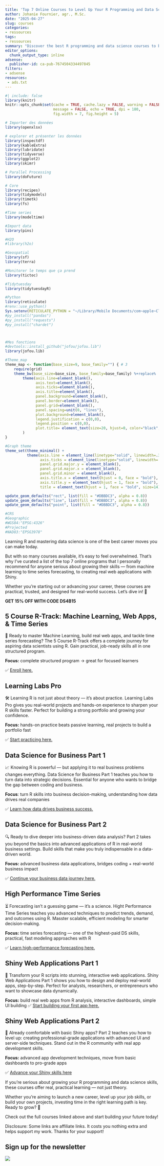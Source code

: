 ```yaml
---
title: 'Top 7 Online Courses to Level Up Your R Programming and Data Science Skills (2025 Edition)'
author: Johanie Fournier, agr., M.Sc.
date: "2025-04-27"
slug: courses
categories:
- ressources
tags:
- ressources
summary: "Discover the best R programming and data science courses to boost your skills, build real-world projects, and grow your career. Start learning smarter today!"
editor_options: 
  chunk_output_type: inline
adsense:
  publisher-id: ca-pub-7674504334497845
filters:
- adsense
resources:
 - ads.txt 
---
```


```r
#| include: false
library(knitr)
knitr::opts_chunk$set(cache = TRUE, cache.lazy = FALSE, warning = FALSE, 
                      message = FALSE, echo = TRUE, dpi = 180,
                      fig.width = 7, fig.height = 5)

# Importer des données
library(openxlsx)

# explorer et présenter les données
library(inspectdf)
library(kableExtra)
library(lubridate)
library(tidyverse)
library(ggplot2)
library(skimr)

# Parallel Processing
library(doFuture)

# Core 
library(recipes)
library(tidymodels)
library(timetk)
library(fs)

#Time series
library(modeltime)

#Import data
library(pins)

#H2O
#library(h2o)

#Geospatial
library(sf)
library(terra)

#Monitorer le temps que ça prend
library(tictoc)

#Tidytuesday
library(tidytuesdayR)

#Python
library(reticulate)
#renv::use_python()
Sys.setenv(RETICULATE_PYTHON = "~/Library/Mobile Documents/com~apple~CloudDocs/ADV/johaniefournier.com/renv/python/virtualenvs/renv-python-3.9/bin/python")
#py_install("pandas")
#py_install("requests")
#py_install("chardet")



#Mes fonctions
#devtools::install_github("jofou/jofou.lib")
library(jofou.lib)

#Theme_map
theme_map <- function(base_size=9, base_family="") { # 3
	require(grid)
	theme_bw(base_size=base_size, base_family=base_family) %+replace%
		theme(axis.line=element_blank(),
			  axis.text=element_blank(),
			  axis.ticks=element_blank(),
			  axis.title=element_blank(),
			  panel.background=element_blank(),
			  panel.border=element_blank(),
			  panel.grid=element_blank(),
			  panel.spacing=unit(0, "lines"),
			  plot.background=element_blank(),
			  legend.justification = c(0,0),
			  legend.position = c(0,0),
			  plot.title= element_text(size=20, hjust=0, color="black", face="bold"),
		)
}

#Graph theme
theme_set(theme_minimal() +
          theme(axis.line = element_line(linetype="solid", linewidth=.3, color="black"),
                axis.ticks = element_line(linetype="solid", linewidth=.5, color="black"),
                panel.grid.major.y = element_blank(),
                panel.grid.major.x = element_blank(),
                panel.grid.minor = element_blank(),
                axis.title.x = element_text(hjust = 0, face = "bold"),
                axis.title.y = element_text(hjust = 1, face = "bold"),
                title = element_text(hjust = 1, face = "bold", size=14)))

update_geom_defaults("rect", list(fill = "#DBBDC3", alpha = 0.8))
update_geom_defaults("line", list(fill = "#DBBDC3", alpha = 0.8))
update_geom_defaults("point", list(fill = "#DBBDC3", alpha = 0.8))

#CRS
#Geographic
#WGS84:"EPSG:4326"
#Projected
#NAD83:"EPSG3978"
```

Learning R and mastering data science is one of the best career moves you can make today.

But with so many courses available, it’s easy to feel overwhelmed.
That’s why I’ve curated a list of the top 7 online programs that I personally recommend for anyone serious about growing their skills — from machine learning to time series forecasting, to creating real web applications with Shiny.

Whether you're starting out or advancing your career, these courses are practical, trusted, and designed for real-world success.
Let’s dive in! 🚀

::: {.callout-tip}
**GET 15% OFF WITH CODE DS4B15**
:::

## 5 Course R-Track: Machine Learning, Web Apps, & Time Series

🚀 Ready to master Machine Learning, build real web apps, and tackle time series forecasting? The 5 Course R-Track offers a complete journey for aspiring data scientists using R. Gain practical, job-ready skills all in one structured program.

**Focus:** complete structured program → great for focused learners

✅ [Enroll here.](Yhttps://university.business-science.io/p/5-course-bundle-machine-learning-web-apps-time-series/?coupon_code=DS4B15&affcode=173166_sqpk4nck)


## Learning Labs Pro

🛠️ Learning R is not just about theory — it’s about practice. Learning Labs Pro gives you real-world projects and hands-on experience to sharpen your R skills faster. Perfect for building a strong portfolio and growing your confidence.

**Focus:** hands-on practice beats passive learning, real projects to build a portfolio fast

✅ [Start practicing here.](Yhttps://university.business-science.io/p/learning-labs-pro/?coupon_code=DS4B15&affcode=173166_sqpk4nck)


## Data Science for Business Part 1

📈 Knowing R is powerful — but applying it to real business problems changes everything. Data Science for Business Part 1 teaches you how to turn data into strategic decisions. Essential for anyone who wants to bridge the gap between coding and business.

**Focus**: turn R skills into business decision-making, understanding how data drives real companies

✅ [Learn how data drives business success.](Yhttps://university.business-science.io/p/ds4b-101-r-business-analysis-r/?coupon_code=DS4B15&affcode=173166_sqpk4nck)


## Data Science for Business Part 2

🔍 Ready to dive deeper into business-driven data analysis?
Part 2 takes you beyond the basics into advanced applications of R in real-world business settings. Build skills that make you truly indispensable in a data-driven world.

**Focus:** advanced business data applications, bridges coding + real-world business impact

✅ [Continue your business data journey here.](Yhttps://university.business-science.io/p/hr201-using-machine-learning-h2o-lime-to-predict-employee-turnover/?coupon_code=DS4B15&affcode=173166_sqpk4nck)

## High Performance Time Series

⏳ Forecasting isn’t a guessing game — it’s a science. Hight Performance Time Series teaches you advanced techniques to predict trends, demand, and outcomes using R. Masster scalable, efficient modeling for smarter decision-making.

**Focus:** time series forecasting — one of the highest-paid DS skills, practical, fast modeling approaches with R

✅ [Learn high-performance forecasting here.](Yhttps://university.business-science.io/p/ds4b-203-r-high-performance-time-series-forecasting/?coupon_code=DS4B15&affcode=173166_sqpk4nck)


## Shiny Web Applications Part 1

🎨 Transform your R scripts into stunning, interactive web applications. Shiny Web Applications Part 1 shows you how to design and deploy real-world apps, step-by-step. Perfect for analysts, researchers, or entrepreneurs who want to showcase data dynamically.

**Focus:** build real web apps from R analysis, interactive dashboards, simple UI building
✅ [Start building your first app here.](Yhttps://university.business-science.io/p/ds4b-102-r-shiny-web-application-business-level-1/?coupon_code=DS4B15&affcode=173166_sqpk4nck)


## Shiny Web Applications Part 2

🚀 Already comfortable with basic Shiny apps? Part 2 teaches you how to level up: creating professional-grade applications with advanced UI and server-side techniques. Stand out in the R community with real app development skills.

**Focus:** advanced app development techniques, move from basic dashboards to pro-grade apps

✅ [Advance your Shiny skills here](Yhttps://university.business-science.io/p/expert-shiny-developer-with-aws-course-ds4b-202a-r/?coupon_code=DS4B15&affcode=173166_sqpk4nck)


If you’re serious about growing your R programming and data science skills,
these courses offer real, practical learning — not just theory.

Whether you're aiming to launch a new career, level up your job skills, or build your own projects, investing time in the right learning path is key.
Ready to grow? 🚀

Check out the full courses linked above and start building your future today!

Disclosure: Some links are affiliate links. It costs you nothing extra and helps support my work. Thanks for your support!

## Sign up for the newsletter

<a href = "https://dashboard.mailerlite.com/forms/1478852/152663752035010469/share"> ![](sign_up.png)
</a>

<br>


